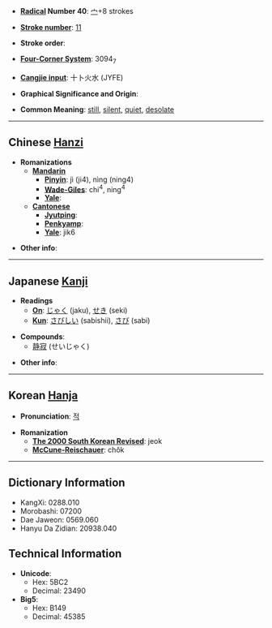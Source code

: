 * '''[[Wiktionary:Chinese radical index| Radical]] Number 40''': [[Wiktionary:Chinese radical index 宀|宀]]+8 strokes

* '''[[Wiktionary:Chinese total strokes index|Stroke number]]''': [[Wiktionary:Chinese total strokes index 11|11]]

* '''Stroke order''': 

* '''[[Wiktionary:Chinese four corner index|Four-Corner System]]''': 3094<sub>7</sub>

* '''[[Wiktionary:Chinese Cangjie index|Cangjie input]]''': 十卜火水 (JYFE)

* '''Graphical Significance and Origin''': 

* '''Common Meaning''': [[still]], [[silent]], [[quiet]], [[desolate]]

----

== Chinese [[Hanzi]] ==

* '''Romanizations'''
** '''[[Mandarin]]'''
*** '''[[Pinyin]]''': jì (ji4), nìng (ning4)
*** '''[[Wade-Giles]]''': chi<sup>4</sup>, ning<sup>4</sup>
*** '''[[Yale]]''': 
** '''[[Cantonese]]'''
*** '''[[Jyutping]]''':
*** '''[[Penkyamp]]''': 
*** '''[[Yale]]''': jik6

* '''Other info''': 

----

== Japanese [[Kanji]] ==

* '''Readings'''
** '''[[On]]''': [[じゃく]] (jaku), [[せき]] (seki)
** '''[[Kun]]''': [[さびしい]] (sabishii), [[さび]] (sabi)

* '''Compounds''':
**[[静寂]] (せいじゃく)

* '''Other info''':  

----

== Korean [[Hanja]] ==

* '''Pronunciation''': [[적]]

* '''Romanization'''
** '''[[The 2000 South Korean Revised Romanization|The 2000 South Korean Revised]]''': jeok
** '''[[McCune-Reischauer]]''': chŏk

----

== Dictionary Information ==

* KangXi: 0288.010
* Morobashi: 07200
* Dae Jaweon: 0569.060
* Hanyu Da Zidian: 20938.040

== Technical Information ==

* '''Unicode''':
** Hex: 5BC2
** Decimal: 23490
* '''Big5''':
** Hex: B149
** Decimal: 45385